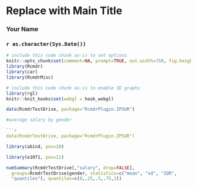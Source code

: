 <!-- R Commander Markdown Template -->

Replace with Main Title
=======================

### Your Name

### `r as.character(Sys.Date())`

```{r echo=FALSE}
# include this code chunk as-is to set options
knitr::opts_chunk$set(comment=NA, prompt=TRUE, out.width=750, fig.height=8, fig.width=8)
library(Rcmdr)
library(car)
library(RcmdrMisc)
```


```{r echo=FALSE}
# include this code chunk as-is to enable 3D graphs
library(rgl)
knitr::knit_hooks$set(webgl = hook_webgl)
```


```{r}
data(RcmdrTestDrive, package="RcmdrPlugin.IPSUR")
```


```{r}
#average salary by gender
```


```{r}

```{r}
data(RcmdrTestDrive, package="RcmdrPlugin.IPSUR")
```

```{r}
library(abind, pos=20)
```


```{r}
library(e1071, pos=21)
```

```{r}
numSummary(RcmdrTestDrive[,"salary", drop=FALSE], 
  groups=RcmdrTestDrive$gender, statistics=c("mean", "sd", "IQR", 
  "quantiles"), quantiles=c(0,.25,.5,.75,1))
```

